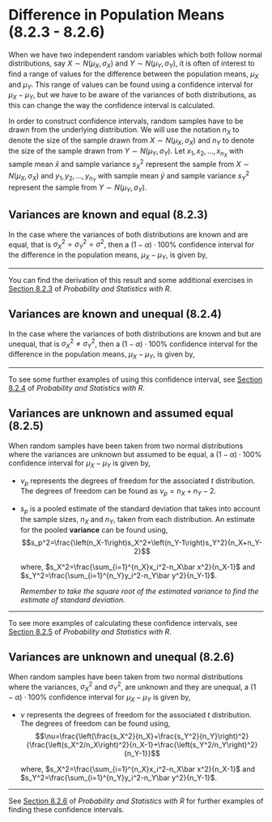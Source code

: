 # Difference in Population Means (8.2.3 - 8.2.6)

<!-- # Confidence Intervals for the Difference in Population Means -->

When we have two independent random variables which both follow normal distributions, say $X\sim N(\mu_X,\,\sigma_X)$ and $Y\sim N(\mu_Y,\,\sigma_Y)$, it is often of interest to find a range of values for the difference between the population means, $\mu_X$ and $\mu_Y$. This range of values can be found using a confidence interval for $\mu_X-\mu_Y$, but we have to be aware of the variances of both distributions, as this can change the way the confidence interval is calculated.

In order to construct confidence intervals, random samples have to be drawn from the underlying distribution. We will use the notation $n_X$ to denote the size of the sample drawn from $X\sim N(\mu_X,\,\sigma_X)$ and $n_Y$ to denote the size of the sample drawn from $Y\sim N(\mu_Y,\,\sigma_Y)$. Let $x_1, x_2, \ldots , x_{n_X}$ with sample mean $\bar{x}$ and sample variance $s^2_X$ represent the sample from $X\sim N(\mu_X,\,\sigma_X)$ and $y_1, y_2, \ldots , y_{n_Y}$ with sample mean $\bar{y}$ and sample variance $s^2_Y$ represent the sample from $Y\sim N(\mu_Y,\,\sigma_Y)$.

## Variances are known and equal (8.2.3) {#known-equal}

In the case where the variances of both distributions are known and are equal, that is $\sigma_X^2=\sigma_Y^2=\sigma^2$, then a $(1-\alpha)\cdot100\%$ confidence interval for the difference in the population means, $\mu_X-\mu_Y$, is given by,

::: {.webex-code .webex-box}
```{=tex}
\begin{equation} \tag{8.11}
\begin{split}
CI_{1-\alpha}(\mu_X-\mu_Y)=\Bigg[&\left(\bar x-\bar y\right)-z_{1-\frac{\alpha}{2}}\cdot\sigma\sqrt{\frac{1}{n_X}+\frac{1}{n_Y}},\\
&\,\,\,\,\,\,\,\,\left(\bar x-\bar y\right)+z_{1-\frac{\alpha}{2}}\cdot\sigma\sqrt{\frac{1}{n_X}+\frac{1}{n_Y}}\,\Bigg]
\end{split}
\end{equation}
```
:::

------------------------------------------------------------------------

You can find the derivation of this result and some additional exercises in [Section 8.2.3](https://read.kortext.com/reader/pdf/92741/466){target="_blank"} of *Probability and Statistics with R*.

## Variances are known and unequal (8.2.4) {#known-unequal}

In the case where the variances of both distributions are known and but are unequal, that is $\sigma_X^2\neq\sigma_Y^2$, then a $(1-\alpha)\cdot100\%$ confidence interval for the difference in the population means, $\mu_X-\mu_Y$, is given by,

::: {.webex-code .webex-box}
```{=tex}
\begin{equation} \tag{8.12}
\begin{split}
CI_{1-\alpha}(\mu_X-\mu_Y)=\Bigg[&\left(\bar x-\bar y\right)-z_{1-\frac{\alpha}{2}}\cdot\sqrt{\frac{\sigma_X^2}{n_X}+\frac{\sigma_Y^2}{n_Y}},\\
&\,\,\,\,\,\,\left(\bar x-\bar y\right)+z_{1-\frac{\alpha}{2}}\cdot\sqrt{\frac{\sigma_X^2}{n_X}+\frac{\sigma_Y^2}{n_Y}}\,\Bigg]
\end{split}
\end{equation}
```
:::

------------------------------------------------------------------------

To see some further examples of using this confidence interval, see [Section 8.2.4](https://read.kortext.com/reader/pdf/92741/470){target="_blank"} of *Probability and Statistics with R*.

## Variances are unknown and assumed equal (8.2.5) {#unknown-equal}

When random samples have been taken from two normal distributions where the variances are unknown but assumed to be equal, a $(1-\alpha)\cdot100\%$ confidence interval for $\mu_X-\mu_Y$ is given by,

::: {.webex-code .webex-box}
```{=tex}
\begin{equation} \tag{8.15}
\begin{split}
CI_{1-\alpha}(\mu_X-\mu_Y)=\Bigg[&\left(\bar x-\bar y\right)-t_{1-\frac{\alpha}{2};\nu_p}\cdot s_p\sqrt{\frac{1}{n_X}+\frac{1}{n_Y}},\\
&\,\,\,\,\,\,\,\left(\bar x-\bar y\right)+t_{1-\frac{\alpha}{2};\nu_p}\cdot s_p\sqrt{\frac{1}{n_X}+\frac{1}{n_Y}}\,\Bigg]
\end{split}
\end{equation}
```
:::

-   $\nu_p$ represents the degrees of freedom for the associated $t$ distribution. The degrees of freedom can be found as $\nu_p=n_X+n_Y-2$.

-   $s_p$ is a pooled estimate of the standard deviation that takes into account the sample sizes, $n_X$ and $n_Y$, taken from each distribution. An estimate for the pooled **variance** can be found using, $$s_p^2=\frac{\left(n_X-1\right)s_X^2+\left(n_Y-1\right)s_Y^2}{n_X+n_Y-2}$$

    where, $s_X^2=\frac{\sum_{i=1}^{n_X}x_i^2-n_X\bar x^2}{n_X-1}$ and $s_Y^2=\frac{\sum_{i=1}^{n_Y}y_i^2-n_Y\bar y^2}{n_Y-1}$.

    *Remember to take the square root of the estimated variance to find the estimate of standard deviation.*

------------------------------------------------------------------------

To see more examples of calculating these confidence intervals, see [Section 8.2.5](https://read.kortext.com/reader/pdf/92741/474){target="_blank"} of *Probability and Statistics with R*.

## Variances are unknown and unequal (8.2.6) {#unknown-unequal}

When random samples have been taken from two normal distributions where the variances, $\sigma_X^2$ and $\sigma_Y^2$, are unknown and they are unequal, a $(1-\alpha)\cdot100\%$ confidence interval for $\mu_X-\mu_Y$ is given by,

::: {.webex-code .webex-box}
```{=tex}
\begin{equation} \tag{8.16}
\begin{split}
CI_{1-\alpha}(\mu_X-\mu_Y)=\Bigg[&\left(\bar x-\bar y\right)-t_{1-\frac{\alpha}{2};\nu}\cdot \sqrt{\frac{s_X^2}{n_X}+\frac{s_Y^2}{n_Y}},\\
&\,\,\,\,\,\,\,\left(\bar x-\bar y\right)+t_{1-\frac{\alpha}{2};\nu}\cdot\sqrt{\frac{s_X^2}{n_X}+\frac{s_Y^2}{n_Y}}\,\Bigg]
\end{split}
\end{equation}
```
:::

-   $\nu$ represents the degrees of freedom for the associated $t$ distribution. The degrees of freedom can be found using, $$\nu=\frac{\left(\frac{s_X^2}{n_X}+\frac{s_Y^2}{n_Y}\right)^2}{\frac{\left(s_X^2/n_X\right)^2}{n_X-1}+\frac{\left(s_Y^2/n_Y\right)^2}{n_Y-1}}$$

    where, $s_X^2=\frac{\sum_{i=1}^{n_X}x_i^2-n_X\bar x^2}{n_X-1}$ and $s_Y^2=\frac{\sum_{i=1}^{n_Y}y_i^2-n_Y\bar y^2}{n_Y-1}$.

------------------------------------------------------------------------

See [Section 8.2.6](https://read.kortext.com/reader/pdf/92741/476){target="_blank"} of *Probability and Statistics with R* for further examples of finding these confidence intervals.
